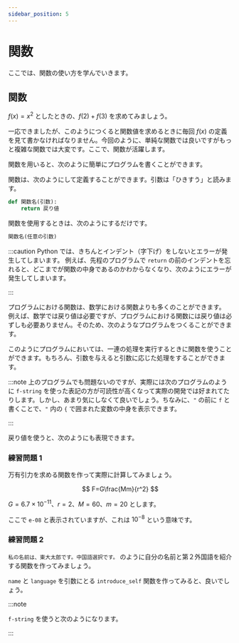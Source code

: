 ```yaml
---
sidebar_position: 5
---
```



# 関数

ここでは、関数の使い方を学んでいきます。

## 関数

$f(x) = x^2$ としたときの、$f(2) + f(3)$ を求めてみましょう。

<ViewSource path="/function/calc_x^2.ipynb" />

一応できましたが、このようにつくると関数値を求めるときに毎回 $f(x)$ の定義を見て書かなければなりません。今回のように、単純な関数では良いですがもっと複雑な関数では大変です。ここで、関数が活躍します。

関数を用いると、次のように簡単にプログラムを書くことができます。

<ViewSource path="/function/calc_x^2_revised.ipynb" />

関数は、次のようにして定義することができます。引数は「ひきすう」と読みます。

```python
def 関数名(引数):
    return 戻り値
```

関数を使用するときは、次のようにするだけです。

```python
関数名(任意の引数)
```

:::caution
Python では、きちんとインデント（字下げ）をしないとエラーが発生してしまいます。
例えば、先程のプログラムで `return` の前のインデントを忘れると、どこまでが関数の中身であるのかわからなくなり、次のようにエラーが発生してしまいます。

<ViewSource path="/function/indent.ipynb" />
:::

プログラムにおける関数は、数学における関数よりも多くのことができます。
例えば、数学では戻り値は必要ですが、プログラムにおける関数には戻り値は必ずしも必要ありません。そのため、次のようなプログラムをつくることができます。

<ViewSource path="/function/hello.ipynb" />

このようにプログラムにおいては、一連の処理を実行するときに関数を使うことができます。もちろん、引数を与えると引数に応じた処理をすることができます。

<ViewSource path="/function/introduce_self.ipynb" />

:::note
上のプログラムでも問題ないのですが、実際には次のプログラムのように `f-string` を使った表記の方が可読性が高くなって実際の開発では好まれてたりします。しかし、あまり気にしなくて良いでしょう。ちなみに、`"` の前に `f` と書くことで、`"` 内の `{` で囲まれた変数の中身を表示できます。

<ViewSource path="/function/introduce_self_fstring.ipynb" />
:::

戻り値を使うと、次のようにも表現できます。

<ViewSource path="/function/introduce_self_return_value.ipynb" />

### 練習問題 1

万有引力を求める関数を作って実際に計算してみましょう。

$$
F=G\frac{Mm}{r^2}
$$

$G=6.7\times 10^{-11}$、$r=2$、$M=60$、$m=20$ とします。

<Answer>

<ViewSource path="/function/gravitation.ipynb" />

ここで `e-08` と表示されていますが、これは $10^{-8}$ という意味です。

</Answer>

### 練習問題 2

`私の名前は、東大太郎です。中国語選択です。` のように自分の名前と第２外国語を紹介する関数を作ってみましょう。

<Hint>

`name` と `language` を引数にとる `introduce_self` 関数を作ってみると、良いでしょう。

</Hint>

<Answer>

<ViewSource path="/function/introduce_language.ipynb" />

:::note

`f-string` を使うと次のようになります。

<ViewSource path="/function/introduce_language_fstring.ipynb" />

:::

</Answer>
